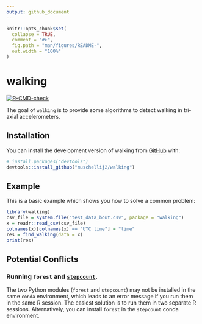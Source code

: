 ```yaml
---
output: github_document
---
```


<!-- README.md is generated from README.Rmd. Please edit that file -->

```r
knitr::opts_chunk$set(
  collapse = TRUE,
  comment = "#>",
  fig.path = "man/figures/README-",
  out.width = "100%"
)
```

# walking

<!-- badges: start -->
[![R-CMD-check](https://github.com/muschellij2/walking/actions/workflows/R-CMD-check.yaml/badge.svg)](https://github.com/muschellij2/walking/actions/workflows/R-CMD-check.yaml)
<!-- badges: end -->

The goal of `walking` is to provide some algorithms to detect walking in tri-axial accelerometers.

## Installation

You can install the development version of walking from [GitHub](https://github.com/) with:

``` r
# install.packages("devtools")
devtools::install_github("muschellij2/walking")
```

## Example

This is a basic example which shows you how to solve a common problem:

```r
library(walking)
csv_file = system.file("test_data_bout.csv", package = "walking")
x = readr::read_csv(csv_file)
colnames(x)[colnames(x) == "UTC time"] = "time"
res = find_walking(data = x)
print(res)
```

## Potential Conflicts

### Running `forest` and [`stepcount`](https://github.com/jhuwit/stepcount). 
The two Python modules (`forest` and `stepcount`) may not be installed in the same `conda` environment, which leads to an error message if you run them in the same R session. The easiest solution is to run them in two separate R sessions. Alternatively, you can install `forest` in the `stepcount` conda environment. 
